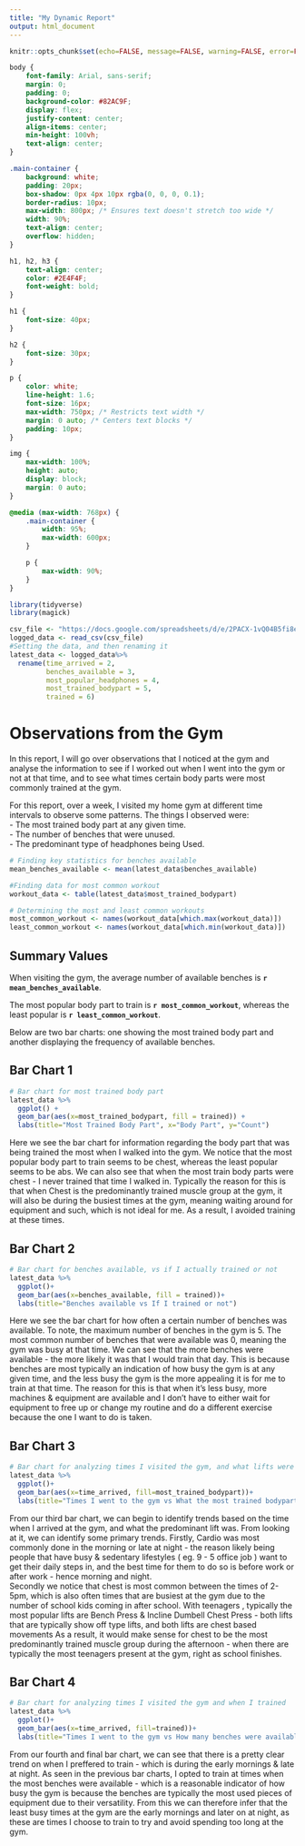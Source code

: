 ```yaml
---
title: "My Dynamic Report"
output: html_document
---
```


```r
knitr::opts_chunk$set(echo=FALSE, message=FALSE, warning=FALSE, error=FALSE)
```

```css
body {
    font-family: Arial, sans-serif;
    margin: 0;
    padding: 0;
    background-color: #82AC9F;
    display: flex;
    justify-content: center;
    align-items: center;
    min-height: 100vh;
    text-align: center;
}

.main-container {
    background: white;
    padding: 20px;
    box-shadow: 0px 4px 10px rgba(0, 0, 0, 0.1);
    border-radius: 10px;
    max-width: 800px; /* Ensures text doesn't stretch too wide */
    width: 90%;
    text-align: center;
    overflow: hidden;
}

h1, h2, h3 {
    text-align: center;
    color: #2E4F4F;
    font-weight: bold;
}

h1 {
    font-size: 40px;
}

h2 {
    font-size: 30px;
}

p {
    color: white;
    line-height: 1.6;
    font-size: 16px;
    max-width: 750px; /* Restricts text width */
    margin: 0 auto; /* Centers text blocks */
    padding: 10px;
}

img {
    max-width: 100%;
    height: auto;
    display: block;
    margin: 0 auto;
}

@media (max-width: 768px) {
    .main-container {
        width: 95%;
        max-width: 600px;
    }

    p {
        max-width: 90%;
    }
}

```
```r
library(tidyverse)
library(magick)

csv_file <- "https://docs.google.com/spreadsheets/d/e/2PACX-1vQ04B5fi8eIMpR6BER8-1_tTkbkE_GAuZbHfcaB5Uq19bqRKGwXopzb8aM_4kvITp4Uh5dQMw8rMGIp/pub?output=csv"
logged_data <- read_csv(csv_file) 
#Setting the data, and then renaming it
latest_data <- logged_data%>%
  rename(time_arrived = 2, 
         benches_available = 3, 
         most_popular_headphones = 4, 
         most_trained_bodypart = 5,
         trained = 6)
```
# Observations from the Gym

In this report, I will go over observations that I noticed at the gym and analyse the information to see if I worked out when I went into the gym or not at that time, and to see what times certain body parts were most commonly trained at the gym. 

For this report, over a week, I visited my home gym at different time intervals to observe some patterns. The things I observed were:<br>
- The most trained body part at any given time. <br>
- The number of benches that were unused. <br>
- The predominant type of headphones being Used. <br>

```r
# Finding key statistics for benches available
mean_benches_available <- mean(latest_data$benches_available)

#Finding data for most common workout
workout_data <- table(latest_data$most_trained_bodypart)

# Determining the most and least common workouts
most_common_workout <- names(workout_data[which.max(workout_data)])
least_common_workout <- names(workout_data[which.min(workout_data)])
```
## Summary Values
When visiting the gym, the average number of available benches is **`r mean_benches_available`**.

The most popular body part to train is **`r most_common_workout`**, whereas the least popular is **`r least_common_workout`**.


Below are two bar charts: one showing the most trained body part and another displaying the frequency of available benches.


## Bar Chart 1 
```r

# Bar chart for most trained body part
latest_data %>%  
  ggplot() +  
  geom_bar(aes(x=most_trained_bodypart, fill = trained)) +
  labs(title="Most Trained Body Part", x="Body Part", y="Count")
```

Here we see the bar chart for information regarding the body part that was being trained the most when I walked into the gym. We notice that the most popular body part to train seems to be chest, whereas the least popular seems to be abs. We can also see that when the most train body parts were chest - I never trained that time I walked in. Typically the reason for this is that when Chest is the predominantly trained muscle group at the gym, it will also be during the busiest times at the gym, meaning waiting around for equipment and such, which is not ideal for me. As a result, I avoided training at these times. 

## Bar Chart 2
```r
# Bar chart for benches available, vs if I actually trained or not
latest_data %>% 
  ggplot()+
  geom_bar(aes(x=benches_available, fill = trained))+
  labs(title="Benches available vs If I trained or not")


```

Here we see the bar chart for how often a certain number of benches was available. To note, the maximum number of benches in the gym is 5. The most common number of benches that were available was 0, meaning the gym was busy at that time. We can see that the more benches were available - the more likely it was that I would train that day. This is because benches are most typically an indication of how busy the gym is at any given time, and the less busy the gym is the more appealing it is for me to train at that time. The reason for this is that when it's less busy, more machines & equipment are available and I don't have to either wait for equipment to free up or change my routine and do a different exercise because the one I want to do is taken. 


## Bar Chart 3
```r
# Bar chart for analyzing times I visited the gym, and what lifts were the most predominant at that time
latest_data %>%
  ggplot()+
  geom_bar(aes(x=time_arrived, fill=most_trained_bodypart))+
  labs(title="Times I went to the gym vs What the most trained bodypart was")


```
From our third bar chart, we can begin to identify trends based on the time when I arrived at the gym, and what the predominant lift was. From looking at it, we can identify some primary trends. Firstly, Cardio was most commonly done in the morning or late at night - the reason likely being people that have busy & sedentary lifestyles ( eg. 9 - 5 office job ) want to get their daily steps in, and the best time for them to do so is before work or after work - hence morning and night. 
<br>
Secondly we notice that chest is most common between the times of 2-5pm, which is also often times that are busiest at the gym due to the number of school kids coming in after school. With teenagers , typically the most popular lifts are Bench Press & Incline Dumbell Chest Press - both lifts that are typically show off type lifts, and both lifts are chest based movements As a result, it would make sense for chest to be the most predominantly trained muscle group during the afternoon - when there are typically the most teenagers present at the gym, right as school finishes. 


## Bar Chart 4
```r
# Bar chart for analyzing times I visited the gym and when I trained
latest_data %>%
  ggplot()+
  geom_bar(aes(x=time_arrived, fill=trained))+
  labs(title="Times I went to the gym vs How many benches were available")


```
From our fourth and final bar chart, we can see that there is a pretty clear trend on when I preffered to train - which is during the early mornings & late at night. As seen in the previous bar charts, I opted to train at times when the most benches were available - which is a reasonable indicator of how busy the gym is because the benches are typically the most used pieces of equipment due to their versatility. From this we can therefore infer that the least busy times at the gym are the early mornings and later on at night, as these are times I choose to train to try and avoid spending too long at the gym. 
